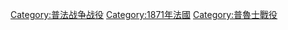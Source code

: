 [[Category:普法战争战役|Category:普法战争战役]]
[[Category:1871年法國|Category:1871年法國]]
[[Category:普魯士戰役|Category:普魯士戰役]]